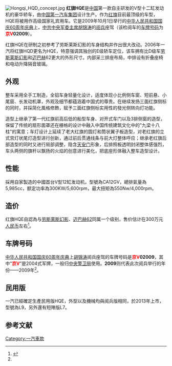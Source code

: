 [[File:Hongqi_HQD_concept.jpg|thumb]]
'''红旗HQE'''是[[中国|中国]]第一款自主研发的V型十二缸发动机的豪华轿车，由[[中国第一汽车集团|中国第一汽车集团]]设计生产。作为[[红旗_(轿车)|红旗]]目前最顶级的车型，HQE将被用作高级国家礼宾用车。它是2009年10月1日举行的[[中华人民共和国|中华人民共和国]][[首都各界庆祝中华人民共和国成立60周年大会|国庆60周年庆典]]上，[[中国共产党中央军事委员会主席|中共中央军委主席]][[胡锦涛|胡锦涛]]的[[阅兵|阅兵]]座驾（该检阅车的[[中华人民共和国车辆号牌|车牌号码]]为'''<font color=red>京V</font>02009'''）。

红旗HQE在研制之初参考了劳斯莱斯幻影的车身结构并作出很大改动。2006年一汽将红旗HQD更名为HQE，特意强调其独创的E级轿车定位，该车拥有比D级车[[劳斯莱斯幻影|劳斯莱斯幻影]]和[[迈巴赫|迈巴赫]]62更大的外形尺寸。内部采三排座布局，中排设有折叠座椅和电动升降隔音玻璃。

==外观==
整车采用全手工制造，全铝车身轻量化设计，适度体现小比例侧车窗、短前悬、小尾窗、长发动机罩，外观及细节都蕴涵着中国式的尊贵。在继续发扬三面红旗侧标的同时，并採简化風格修飾，赋予三面红旗侧标实用性的發光侧转向灯功能。

造型上继承了第一代红旗前高后低的船型车身、对开式车门以及3排侧窗的造型，保留了传统的扇形面罩还在栅格的设计中融入中国传统建筑文化中的"九梁十八柱"的寓意；车灯设计上延续了老大红旗的圆灯和筒状翼子板造型，对老红旗的立式宫灯状尾灯造型进行创新，通过前后贯通线条与前大灯整体呼应；继承老红旗后部造型的同时又进行局部调整，隐含[[天安门|天安门]]形象，后排照板透明封闭整体感强烈，车头两侧的旗杆以飘扬的火焰的创意进行美化，把底座形体融入整车造型设计。

==性能==
採用自家製造的中國首台V型12缸发动机，型號為CA12GV，總排氣量為5,985cc，额定功率為300KW/5,600rpm，最大扭矩為550Nw/4,000rpm。

== 造价 ==
红旗HQE自認為与[[劳斯莱斯幻影|劳斯莱斯幻影]]、[[迈巴赫62|迈巴赫62]]同属一个级别，售价估计在300万元[[人民币|人民币]]左右<ref name="hqe">{{cite web | language =zh-hans | publisher =新浪网 | title =国庆阅兵车根据首长身高定做售价约300万 | url =http://news.sina.com.cn/c/sd/2009-10-02/144418772878.shtml | author = | date =2009-10-02 | accessdate =2009-10-03 | archive-date =2016-03-04 | archive-url =https://web.archive.org/web/20160304101104/http://news.sina.com.cn/c/sd/2009-10-02/144418772878.shtml | dead-url =no }}</ref>。

== 车牌号码 ==
[[首都各界庆祝中华人民共和国成立60周年大会|中华人民共和国国庆60周年庆典]]上[[胡锦涛|胡锦涛]]阅兵座驾的车牌号码是'''<font color=red>京V</font>02009'''，其中“'''<span style="color: red;">京V</span>'''”是2004式军牌，一般归[[中央警卫局|中央警卫局]]使用。'''2009'''则代表此次阅兵举行的年份——2009年<ref name="hqe"/>。

== 民用版 ==
一汽已經確定生產民用版HQE，外型以及機械均與阅兵版相同，於2013年上市，型號為L9，另外還有短陣版L7。

==参考文献==
<div class="references-small">
<references />
</div>
{{Hongqi}}
[[Category:一汽車款|Category:一汽車款]]